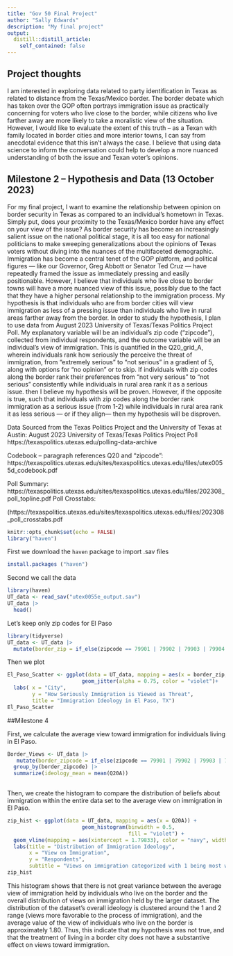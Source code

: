 ```yaml
---
title: "Gov 50 Final Project"
author: "Sally Edwards"
description: "My final project"
output:
  distill::distill_article:
    self_contained: false
---
```




## Project thoughts

I am interested in exploring data related to party identification in Texas as related to distance from the Texas/Mexico border.  The border debate which has taken over the GOP often portrays immigration issue as practically concerning for voters who live close to the border, while citizens who live farther away are more likely to take a moralistic view of the situation.  However, I would like to evaluate the extent of this truth -- as a Texan with family located in border cities and more interior towns, I can say from anecdotal evidence that this isn't always the case. I believe that using data science to inform the conversation could help to develop a more nuanced understanding of both the issue and Texan voter's opinions. 

## Milestone 2 -- Hypothesis and Data (13 October 2023)

For my final project, I want to examine the relationship between opinion on border security in Texas as compared to an individual’s hometown in Texas.  Simply put, does your proximity to the Texas/Mexico border have any effect on your view of the issue? As border security has become an increasingly salient issue on the national political stage, it is all too easy for national politicians to make sweeping generalizations about the opinions of Texas voters without diving into the nuances of the multifaceted demographic.  Immigration has become a central tenet of the GOP platform, and political figures — like our Governor, Greg Abbott or Senator Ted Cruz — have repeatedly framed the issue as immediately pressing and easily positionable.  However, I believe that individuals who live close to border towns will have a more nuanced view of this issue, possibly due to the fact that they have a higher personal relationship to the immigration process. My hypothesis is that individuals who are from border cities will view immigration as less of a pressing issue than individuals who live in rural areas farther away from the border.  In order to study the hypothesis, I plan to use data from August 2023 University of Texas/Texas Politics Project Poll.  My explanatory variable will be an individual’s zip code (“zipcode”), collected from individual respondents, and the outcome variable will be an individual’s view of immigration.  This is quantified in the Q20_grid_A, wherein individuals rank how seriously the perceive the threat of immigration, from “extremely serious” to “not serious” in a gradient of 5, along with options for “no opinion” or to skip.  If individuals with zip codes along the border rank their preferences from “not very serious” to “not serious” consistently while individuals in rural area rank it as a serious issue. then I believe my hypothesis will be proven.  However, if the opposite is true, such that individuals with zip codes along the border rank immigration as a serious issue (from 1-2) while individuals in rural area rank it as less serious — or if they align— then my hypothesis will be disproven.

Data Sourced from the Texas Politics Project and the University of Texas at Austin: August 2023 University of Texas/Texas Politics Project Poll https://texaspolitics.utexas.edu/polling-data-archive

Codebook -- paragraph references Q20 and “zipcode":
https://texaspolitics.utexas.edu/sites/texaspolitics.utexas.edu/files/utex0055d_codebook.pdf

Poll Summary: 
https://texaspolitics.utexas.edu/sites/texaspolitics.utexas.edu/files/202308_poll_topline.pdf
Poll Crosstabs:

(https://texaspolitics.utexas.edu/sites/texaspolitics.utexas.edu/files/202308_poll_crosstabs.pdf



```r
knitr::opts_chunk$set(echo = FALSE)
library("haven")
```

First we download the `haven` package to import .sav files 

```r
install.packages ("haven")
```

Second we call the data

```r
library(haven)
UT_data <- read_sav("utex0055e_output.sav")
UT_data |>
  head()
```

Let's keep only zip codes for El Paso

```r
library(tidyverse)
UT_data <- UT_data |>
  mutate(border_zip = if_else(zipcode == 79901 | 79902 | 79903 | 79904 | 79905 | 79906 | 79907 | 79908 | 79910 | 79911 | 79912 | 79913 | 79914 | 79915 | 79916 | 79917 | 79918 | 79920 | 79922 | 79923 | 79924 | 79925 | 79926 | 79927 | 79929 | 79930 | 79931 | 79932 | 79934 | 79935 | 79936 | 79937 | 79938 | 79940 | 79941 | 79942 | 79943 | 79944 | 79945| 79946 | 79947 | 79948 | 79949 | 79950 | 79951 | 79952 | 79953 | 79954 | 79955 | 79958 | 79960 | 79961 | 79966 | 79968 | 79973 | 79974 | 79975 | 79976 | 79977 | 79978 | 79980 | 79982 | 79983 | 79984 | 79985 | 79986 | 79987 | 79988 | 79989 | 79990 | 79991 | 79992 | 79993 | 79994 | 79995 | 79996 | 79997 | 79998 | 79999, "El Paso", "Other"))

```

Then we plot

```r
El_Paso_Scatter <- ggplot(data = UT_data, mapping = aes(x = border_zip, y = Q20A)) +
                        geom_jitter(alpha = 0.75, color = "violet")+
  labs( x = "City",
        y = "How Seriously Immigration is Viewed as Threat",
        title = "Immigration Ideology in El Paso, TX")
El_Paso_Scatter
```
##Milestone 4

First, we calculate the average view toward immigration for individuals living in El Paso.  
```r
Border_Views <- UT_data |>
   mutate(border_zipcode = if_else(zipcode == 79901 | 79902 | 79903 | 79904 | 79905 | 79906 | 79907 | 79908 | 79910 | 79911 | 79912 | 79913 | 79914 | 79915 | 79916 | 79917 | 79918 | 79920 | 79922 | 79923 | 79924 | 79925 | 79926 | 79927 | 79929 | 79930 | 79931 | 79932 | 79934 | 79935 | 79936 | 79937 | 79938 | 79940 | 79941 | 79942 | 79943 | 79944 | 79945| 79946 | 79947 | 79948 | 79949 | 79950 | 79951 | 79952 | 79953 | 79954 | 79955 | 79958 | 79960 | 79961 | 79966 | 79968 | 79973 | 79974 | 79975 | 79976 | 79977 | 79978 | 79980 | 79982 | 79983 | 79984 | 79985 | 79986 | 79987 | 79988 | 79989 | 79990 | 79991 | 79992 | 79993 | 79994 | 79995 | 79996 | 79997 | 79998 | 79999, "El Paso", "Other")) |>
  group_by(border_zipcode) |>
  summarize(ideology_mean = mean(Q20A)) 
  
```

Then, we create the histogram to compare the distribution of beliefs about immigration within the entire data set to the average view on immigration in El Paso. 
```r
zip_hist <- ggplot(data = UT_data, mapping = aes(x = Q20A)) +
                        geom_histogram(binwidth = 0.5,
                                       fill = "violet") + 
  geom_vline(mapping = aes(xintercept = 1.79833), color = "navy", width = .25) +
  labs(title = "Distribution of Immigration Ideology",
       x = "View on Immigration", 
       y = "Respondents", 
       subtitle = "Views on immigration categorized with 1 being most welcoming and 4 being most restrictive.")
zip_hist
```
This histogram shows that there is not great variance between the average view of immigration held by individuals who live on the border and the overall distribution of views on immigration held by the larger dataset.  The distribution of the dataset's overall ideology is clustered around the 1 and 2 range (views more favorable to the process of immigration), and the average value of the view of individuals who live on the border is approximately 1.80.  Thus, this indicate that my hypothesis was not true, and that the treatment of living in a border city does not have a substantive effect on views toward immigration.  
